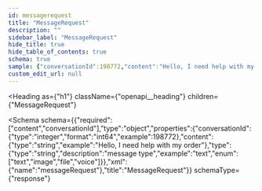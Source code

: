 ```yaml
---
id: messagerequest
title: "MessageRequest"
description: ""
sidebar_label: "MessageRequest"
hide_title: true
hide_table_of_contents: true
schema: true
sample: {"conversationId":198772,"content":"Hello, I need help with my order","type":"text"}
custom_edit_url: null
---
```



<Heading
  as={"h1"}
  className={"openapi__heading"}
  children={"MessageRequest"}
>
</Heading>





<Schema
  schema={{"required":["content","conversationId"],"type":"object","properties":{"conversationId":{"type":"integer","format":"int64","example":198772},"content":{"type":"string","example":"Hello, I need help with my order"},"type":{"type":"string","description":"message type","example":"text","enum":["text","image","file","voice"]}},"xml":{"name":"messageRequest"},"title":"MessageRequest"}}
  schemaType={"response"}
>
  
</Schema>
            
